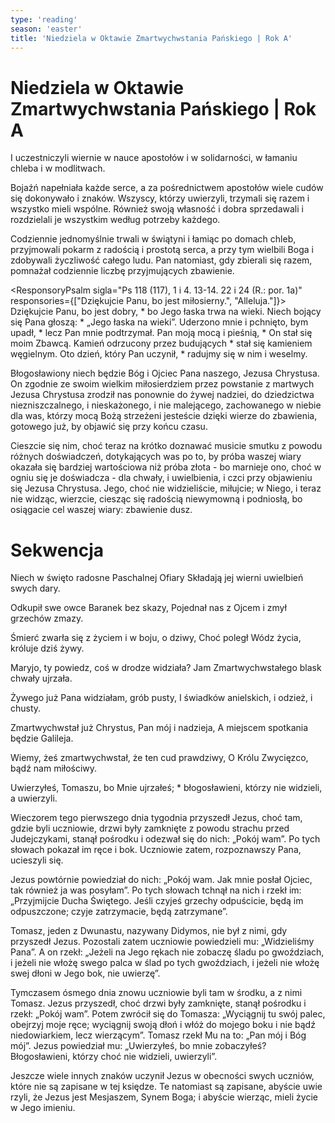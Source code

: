 ```yaml
---
type: 'reading'
season: 'easter'
title: 'Niedziela w Oktawie Zmartwychwstania Pańskiego | Rok A'
---
```


# Niedziela w Oktawie Zmartwychwstania Pańskiego | Rok A

<Passage sigla="Dz 2, 42-47" headline="Pierwsze Czytanie" title="Życie pierwszej wspólnoty chrześcijańskiej"
         intro="Czytanie z Dziejów Apostolskich" outro="Kto ma ucho, niech usłyszy, co Duch mówi Kościołowi.">
  <p>I uczestniczyli wiernie w nauce apostołów i w solidarności, w łamaniu chleba i w modlitwach.</p>
  <p>Bojaźń napełniała każde serce, a za pośrednictwem apostołów wiele cudów się dokonywało i znaków. Wszyscy, którzy
    uwierzyli, trzymali się razem i wszystko mieli wspólne. Również swoją własność i dobra sprzedawali i rozdzielali je
    wszystkim według potrzeby każdego.</p>
  <p>Codziennie jednomyślnie trwali w świątyni i łamiąc po domach chleb, przyjmowali pokarm z radością i prostotą serca,
    a przy tym wielbili Boga i zdobywali życzliwość całego ludu. Pan natomiast, gdy zbierali się razem, pomnażał
    codziennie liczbę przyjmujących zbawienie.</p>
</Passage>

<ResponsoryPsalm sigla="Ps 118 (117), 1 i 4. 13-14. 22 i 24 (R.: por. 1a)"
                 responsories={["Dziękujcie Panu, bo jest miłosierny.", "Alleluja."]}>
  <PsalmBlock>
    Dziękujcie Panu, bo jest dobry, *
    bo Jego łaska trwa na wieki.
    Niech bojący się Pana głoszą: *
    „Jego łaska na wieki”.
  </PsalmBlock>
  <PsalmBlock>
    Uderzono mnie i pchnięto, bym upadł, *
    lecz Pan mnie podtrzymał.
    Pan moją mocą i pieśnią, *
    On stał się moim Zbawcą.
  </PsalmBlock>
  <PsalmBlock>
    Kamień odrzucony przez budujących *
    stał się kamieniem węgielnym.
    Oto dzień, który Pan uczynił, *
    radujmy się w nim i weselmy.
  </PsalmBlock>
</ResponsoryPsalm>

<Passage sigla="1 P 1, 3-9" headline="Drugie Czytanie" title="Radość płynąca z wiary"
         intro="Czytanie z Pierwszego listu świętego Piotra Apostoła"
         outro="Kto ma ucho, niech usłyszy, co Duch mówi Kościołowi.">
  <p>Błogosławiony niech będzie Bóg i Ojciec Pana naszego, Jezusa Chrystusa. On zgodnie ze swoim wielkim miłosierdziem
    przez
    powstanie z martwych Jezusa Chrystusa zrodził nas ponownie do żywej nadziei, do dziedzictwa niezniszczalnego, i
    nieskażonego, i nie malejącego, zachowanego w niebie dla was, którzy mocą Bożą strzeżeni jesteście dzięki wierze do
    zbawienia, gotowego już, by objawić się przy końcu czasu.</p>
  <p>Cieszcie się nim, choć teraz na krótko doznawać musicie smutku z powodu różnych doświadczeń, dotykających was po
    to, by próba waszej wiary okazała się bardziej wartościowa niż próba złota - bo marnieje ono, choć w ogniu się je
    doświadcza - dla chwały, i uwielbienia, i czci przy objawieniu się Jezusa Chrystusa. Jego, choć nie widzieliście,
    miłujcie;
    w Niego, i teraz nie widząc, wierzcie, ciesząc się radością niewymowną i podniosłą, bo osiągacie cel waszej wiary:
    zbawienie dusz.</p>
</Passage>

# Sekwencja

Niech w święto radosne Paschalnej Ofiary
Składają jej wierni uwielbień swych dary.

Odkupił swe owce Baranek bez skazy,
Pojednał nas z Ojcem i zmył grzechów zmazy.

Śmierć zwarła się z życiem i w boju, o dziwy,
Choć poległ Wódz życia, króluje dziś żywy.

Maryjo, ty powiedz, coś w drodze widziała?
Jam Zmartwychwstałego blask chwały ujrzała.

Żywego już Pana widziałam, grób pusty,
I świadków anielskich, i odzież, i chusty.

Zmartwychwstał już Chrystus, Pan mój i nadzieja,
A miejscem spotkania będzie Galileja.

Wiemy, żeś zmartwychwstał, że ten cud prawdziwy,
O Królu Zwycięzco, bądź nam miłościwy.

<Passage sigla="J 20, 29" headline="Aklamacja"
         acclamation="Alleluja, alleluja, alleluja.">
  <p>Uwierzyłeś, Tomaszu, bo Mnie ujrzałeś; *
    błogosławieni, którzy nie widzieli, a uwierzyli.</p>
</Passage>

<Passage sigla="J 20, 19-31" headline="Ewangelia" title="Błogosławieni, którzy nie widzieli, a uwierzyli"
         intro="Słowa Ewangelii według świętego Jana" outro="Oto słowo Pańskie.">
  <p>Wieczorem tego pierwszego dnia tygodnia przyszedł Jezus, choć tam, gdzie byli uczniowie, drzwi były zamknięte z
    powodu strachu przed Judejczykami, stanął pośrodku i odezwał się do nich: „Pokój wam”. Po tych słowach pokazał im
    ręce i bok. Uczniowie zatem, rozpoznawszy Pana, ucieszyli się.</p>
  <p>Jezus powtórnie powiedział do nich: „Pokój wam. Jak mnie posłał Ojciec, tak również ja was posyłam”. Po tych
    słowach tchnął na nich i rzekł im: „Przyjmijcie Ducha Świętego. Jeśli czyjeś grzechy odpuścicie, będą im
    odpuszczone; czyje zatrzymacie, będą zatrzymane”.</p>
  <p>Tomasz, jeden z Dwunastu, nazywany Didymos, nie był z nimi, gdy przyszedł Jezus. Pozostali zatem uczniowie
    powiedzieli mu: „Widzieliśmy Pana”. A on rzekł: „Jeżeli na Jego rękach nie zobaczę śladu po gwoździach, i jeżeli nie
    włożę swego palca w ślad po tych gwoździach, i jeżeli nie włożę swej dłoni w Jego bok, nie uwierzę”.</p>
  <p>Tymczasem ósmego dnia znowu uczniowie byli tam w środku, a z nimi Tomasz. Jezus przyszedł, choć drzwi były
    zamknięte, stanął pośrodku i rzekł: „Pokój wam”. Potem zwrócił się do Tomasza: „Wyciągnij tu swój palec, obejrzyj
    moje ręce; wyciągnij swoją dłoń i włóż do mojego boku i nie bądź niedowiarkiem, lecz wierzącym”. Tomasz rzekł Mu na
    to: „Pan mój i Bóg mój”. Jezus powiedział mu: „Uwierzyłeś, bo mnie zobaczyłeś? Błogosławieni, którzy choć nie
    widzieli, uwierzyli”.</p>
  <p>Jeszcze wiele innych znaków uczynił Jezus w obecności swych uczniów, które nie są zapisane w tej księdze. Te
    natomiast są zapisane, abyście uwie rzyli, że Jezus jest Mesjaszem, Synem Boga; i abyście wierząc, mieli życie w
    Jego imieniu.</p>
</Passage>
